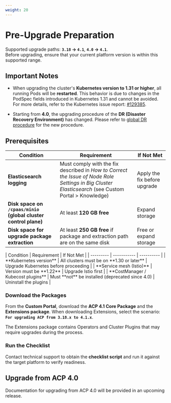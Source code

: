 ```yaml
---
weight: 20
---
```

# Pre-Upgrade Preparation

Supported upgrade paths: **`3.18` → `4.1`**, **`4.0` → `4.1`**.  
Before upgrading, ensure that your current platform version is within this supported range.  

## Important Notes

* When upgrading the cluster's **Kubernetes version to 1.31 or higher**, all running Pods will be **restarted**. This behavior is due to changes in the PodSpec fields introduced in Kubernetes 1.31 and cannot be avoided. For more details, refer to the Kubernetes issue report: [#129385](https://github.com/kubernetes/kubernetes/issues/129385).

* Starting from <Term name="productShort" /> **4.0**, the upgrading procedure of the **DR (Disaster Recovery Environment)** has changed. Please refer to [global DR procedure](./upgrade_global_cluster.mdx#global_dr) for the new procedure.

## Prerequisites

| Condition | Requirement | If Not Met |
| --------- | ----------- | ---------- |
| **Elasticsearch logging** | Must comply with the fix described in *How to Correct the Issue of Node Role Settings in Big Cluster Elasticsearch* (see Custom Portal > Knowledge) | Apply the fix before upgrade |
| **Disk space on `/cpaas/minio` (global cluster control plane)** | At least **120 GB free** | Expand storage |
| **Disk space for upgrade package extraction** | At least **250 GB free** if package and extraction path are on the same disk | Free or expand storage |

<Tabs>
  <Tab label="Upgrading from 3.18">
  | Condition | Requirement | If Not Met |
  | --------- | ----------- | ---------- |
  | **Kubernetes version** | All clusters must be on **1.30 or later** | Upgrade Kubernetes before proceeding |
  | **Service mesh (Istio)** | Version must be **1.22** | Upgrade Istio first |
  | **CostManager / Kubecost plugins** | Must **not** be installed (deprecated since 4.0) | Uninstall the plugins |
  </Tab>
</Tabs>

### Download the Packages

From the **Custom Portal**, download the **ACP 4.1 Core Package** and the **Extensions package**.
When downloading Extensions, select the scenario: **`For upgrading ACP from 3.18.x to 4.1.x`**.

The Extensions package contains Operators and Cluster Plugins that may require upgrades during the process.

### Run the Checklist

Contact technical support to obtain the **checklist script** and run it against the target platform to verify readiness.

## Upgrade from ACP 4.0

Documentation for upgrading from ACP 4.0 will be provided in an upcoming release.
